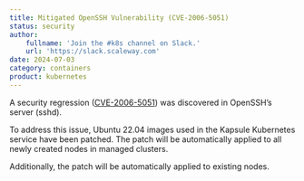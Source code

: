 ```yaml
---
title: Mitigated OpenSSH Vulnerability (CVE-2006-5051)
status: security
author:
    fullname: 'Join the #k8s channel on Slack.'
    url: 'https://slack.scaleway.com'
date: 2024-07-03
category: containers
product: kubernetes
---
```


A security regression ([CVE-2006-5051](https://ubuntu.com/security/CVE-2024-6387)) was discovered in OpenSSH’s server (sshd).

To address this issue, Ubuntu 22.04 images used in the Kapsule Kubernetes service have been patched. The patch will be automatically applied to all newly created nodes in managed clusters. 

Additionally, the patch will be automatically applied to existing nodes.

